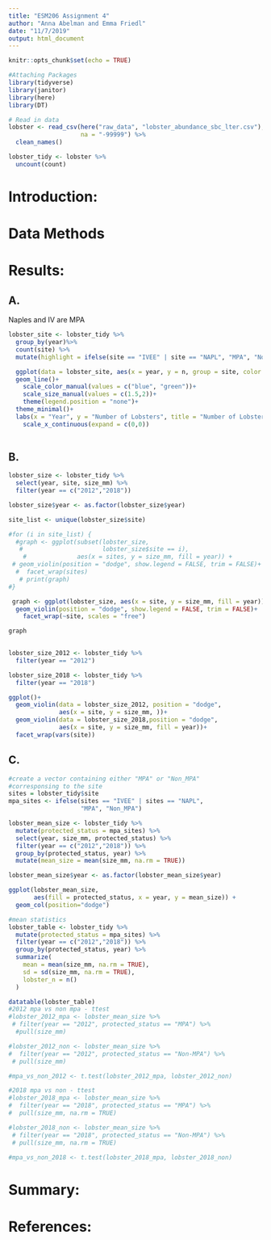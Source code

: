 ```yaml
---
title: "ESM206 Assignment 4"
author: "Anna Abelman and Emma Friedl"
date: "11/7/2019"
output: html_document
---
```


```r
knitr::opts_chunk$set(echo = TRUE)
```

```r
#Attaching Packages
library(tidyverse)
library(janitor)
library(here)
library(DT)

# Read in data
lobster <- read_csv(here("raw_data", "lobster_abundance_sbc_lter.csv"),
                    na = "-99999") %>% 
  clean_names()
```

```r
lobster_tidy <- lobster %>% 
  uncount(count)
```


# Introduction:

# Data Methods

# Results:

## A.

Naples and IV are MPA
```r
lobster_site <- lobster_tidy %>% 
  group_by(year)%>% 
  count(site) %>% 
  mutate(highlight = ifelse(site == "IVEE" | site == "NAPL", "MPA", "Non-MPA"))

  ggplot(data = lobster_site, aes(x = year, y = n, group = site, color = highlight))+
  geom_line()+
    scale_color_manual(values = c("blue", "green"))+
    scale_size_manual(values = c(1.5,2))+
    theme(legend.position = "none")+
  theme_minimal()+
  labs(x = "Year", y = "Number of Lobsters", title = "Number of Lobsters Per Site, 2012-2018")+
    scale_x_continuous(expand = c(0,0))
  
```

## B.
```r
lobster_size <- lobster_tidy %>%
  select(year, site, size_mm) %>% 
  filter(year == c("2012","2018"))

lobster_size$year <- as.factor(lobster_size$year)

site_list <- unique(lobster_size$site)

#for (i in site_list) {
  #graph <- ggplot(subset(lobster_size,
   #                      lobster_size$site == i), 
    #              aes(x = sites, y = size_mm, fill = year)) +
 # geom_violin(position = "dodge", show.legend = FALSE, trim = FALSE)+
  #  facet_wrap(sites)
   # print(graph)
#}

 graph <- ggplot(lobster_size, aes(x = site, y = size_mm, fill = year)) +
  geom_violin(position = "dodge", show.legend = FALSE, trim = FALSE)+
    facet_wrap(~site, scales = "free")

graph
  
```

```r
lobster_size_2012 <- lobster_tidy %>% 
  filter(year == "2012")

lobster_size_2018 <- lobster_tidy %>% 
  filter(year == "2018")

ggplot()+
  geom_violin(data = lobster_size_2012, position = "dodge",
              aes(x = site, y = size_mm, ))+
  geom_violin(data = lobster_size_2018,position = "dodge",
              aes(x = site, y = size_mm, fill = year))+
  facet_wrap(vars(site))
```


## C.
```r
#create a vector containing either "MPA" or "Non_MPA"
#corresponsing to the site
sites = lobster_tidy$site
mpa_sites <- ifelse(sites == "IVEE" | sites == "NAPL", 
                    "MPA", "Non_MPA")

lobster_mean_size <- lobster_tidy %>% 
  mutate(protected_status = mpa_sites) %>% 
  select(year, size_mm, protected_status) %>% 
  filter(year == c("2012","2018")) %>% 
  group_by(protected_status, year) %>% 
  mutate(mean_size = mean(size_mm, na.rm = TRUE)) 

lobster_mean_size$year <- as.factor(lobster_mean_size$year)

ggplot(lobster_mean_size, 
       aes(fill = protected_status, x = year, y = mean_size)) +
  geom_col(position="dodge")

```
```r
#mean statistics
lobster_table <- lobster_tidy %>% 
  mutate(protected_status = mpa_sites) %>%
  filter(year == c("2012","2018")) %>% 
  group_by(protected_status, year) %>% 
  summarize(
    mean = mean(size_mm, na.rm = TRUE),
    sd = sd(size_mm, na.rm = TRUE),
    lobster_n = n()
  )

datatable(lobster_table)
#2012 mpa vs non mpa - ttest
#lobster_2012_mpa <- lobster_mean_size %>% 
 # filter(year == "2012", protected_status == "MPA") %>% 
  #pull(size_mm)

#lobster_2012_non <- lobster_mean_size %>% 
#  filter(year == "2012", protected_status == "Non-MPA") %>% 
 # pull(size_mm)

#mpa_vs_non_2012 <- t.test(lobster_2012_mpa, lobster_2012_non)

#2018 mpa vs non - ttest
#lobster_2018_mpa <- lobster_mean_size %>% 
#  filter(year == "2018", protected_status == "MPA") %>% 
#  pull(size_mm, na.rm = TRUE)

#lobster_2018_non <- lobster_mean_size %>% 
 # filter(year == "2018", protected_status == "Non-MPA") %>% 
 # pull(size_mm, na.rm = TRUE)

#mpa_vs_non_2018 <- t.test(lobster_2018_mpa, lobster_2018_non)

```


# Summary:


# References:











